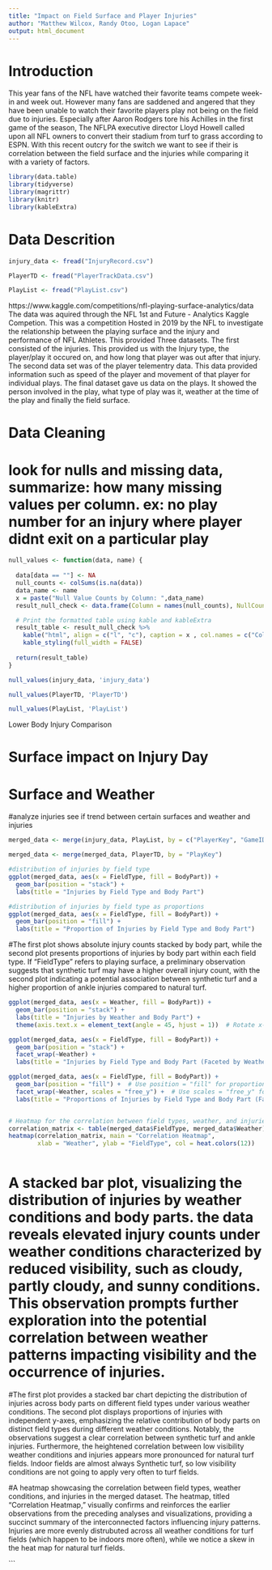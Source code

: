 ---
title: "Impact on Field Surface and Player Injuries"
author: "Matthew Wilcox, Randy Otoo, Logan Lapace"
output: html_document
---

# Introduction

This year fans of the NFL have watched their favorite teams compete week-in and week out. However many fans are saddened and angered that they have been unable to watch their favorite players play not being on the field due to injuries. Especially after Aaron Rodgers tore his Achilles in the first game of the season, The NFLPA executive director Lloyd Howell called upon all NFL owners to convert their stadium from turf to grass according to ESPN. With this recent outcry for the switch we want to see if their is correlation between the field surface and the injuries while comparing it with a variety of factors.

```{r}
library(data.table)
library(tidyverse)
library(magrittr)
library(knitr)
library(kableExtra)
```

# Data Descrition

```{r}
injury_data <- fread("InjuryRecord.csv")

PlayerTD <- fread("PlayerTrackData.csv")

PlayList <- fread("PlayList.csv")
```
https://www.kaggle.com/competitions/nfl-playing-surface-analytics/data
The data was aquired through the NFL 1st and Future - Analytics Kaggle Competion. This was a competition Hosted in 2019 by the NFL to investigate the relationship between the playing surface and the injury and performance of NFL Athletes. This provided Three datasets. The first consisted of the injuries. This provided us with the Injury type, the player/play it occured on, and how long that player was out after that injury. The second data set was of the player telementry data. This data provided information such as speed of the player and movement of that player for individual plays. The final dataset gave us data on the plays. It showed the person involved in the play, what type of play was it, weather at the time of the play and finally the field surface. 

# Data Cleaning 
# look for nulls and missing data, summarize: how many missing values per column. ex: no play number for an injury where player didnt exit on a particular play
```{r}
null_values <- function(data, name) {
  
  data[data == ""] <- NA
  null_counts <- colSums(is.na(data))
  data_name <- name
  x = paste("Null Value Counts by Column: ",data_name) 
  result_null_check <- data.frame(Column = names(null_counts), NullCount = null_counts)

  # Print the formatted table using kable and kableExtra
  result_table <- result_null_check %>%
    kable("html", align = c("l", "c"), caption = x , col.names = c("Column", "NullCount"), row.names = FALSE) %>%
    kable_styling(full_width = FALSE)
  
  return(result_table)
}
```

```{r}
null_values(injury_data, 'injury_data')
```


```{r}
null_values(PlayerTD, 'PlayerTD')
```

```{r}
null_values(PlayList, 'PlayList')
```

Lower Body Injury Comparison

# Surface impact on Injury Day

# Surface and Weather
#analyze injuries see if trend between certain surfaces and weather and injuries


```{r}
merged_data <- merge(injury_data, PlayList, by = c("PlayerKey", "GameID", "PlayKey"))

merged_data <- merge(merged_data, PlayerTD, by = "PlayKey")

#distribution of injuries by field type
ggplot(merged_data, aes(x = FieldType, fill = BodyPart)) +
  geom_bar(position = "stack") +
  labs(title = "Injuries by Field Type and Body Part")

#distribution of injuries by field type as proportions
ggplot(merged_data, aes(x = FieldType, fill = BodyPart)) +
  geom_bar(position = "fill") +
  labs(title = "Proportion of Injuries by Field Type and Body Part")
```
#The first plot shows absolute injury counts stacked by body part, while the second plot presents proportions of injuries by body part within each field type. If "FieldType" refers to playing surface, a preliminary observation suggests that synthetic turf may have a higher overall injury count, with the second plot indicating a potential association between synthetic turf and a higher proportion of ankle injuries compared to natural turf.
```{r}
ggplot(merged_data, aes(x = Weather, fill = BodyPart)) +
  geom_bar(position = "stack") +
  labs(title = "Injuries by Weather and Body Part") +
  theme(axis.text.x = element_text(angle = 45, hjust = 1))  # Rotate x-axis labels

ggplot(merged_data, aes(x = FieldType, fill = BodyPart)) +
  geom_bar(position = "stack") +
  facet_wrap(~Weather) +
  labs(title = "Injuries by Field Type and Body Part (Faceted by Weather)")

ggplot(merged_data, aes(x = FieldType, fill = BodyPart)) +
  geom_bar(position = "fill") +  # Use position = "fill" for proportions
  facet_wrap(~Weather, scales = "free_y") +  # Use scales = "free_y" for independent y-axes
  labs(title = "Proportions of Injuries by Field Type and Body Part (Faceted by Weather)")


# Heatmap for the correlation between field types, weather, and injuries
correlation_matrix <- table(merged_data$FieldType, merged_data$Weather)
heatmap(correlation_matrix, main = "Correlation Heatmap", 
        xlab = "Weather", ylab = "FieldType", col = heat.colors(12))



```
# A stacked bar plot, visualizing the distribution of injuries by weather conditions and body parts. the data reveals elevated injury counts under weather conditions characterized by reduced visibility, such as cloudy, partly cloudy, and sunny conditions. This observation prompts further exploration into the potential correlation between weather patterns impacting visibility and the occurrence of injuries.

#The first plot provides a stacked bar chart depicting the distribution of injuries across body parts on different field types under various weather conditions. The second plot displays proportions of injuries with independent y-axes, emphasizing the relative contribution of body parts on distinct field types during different weather conditions. Notably, the observations suggest a clear correlation between synthetic turf and ankle injuries. Furthermore, the heightened correlation between low visibility weather conditions and injuries appears more pronounced for natural turf fields. Indoor fields are almost always Synthetic turf, so low visibility conditions are not going to apply very often to turf fields.

#A heatmap showcasing the correlation between field types, weather conditions, and injuries in the merged dataset. The heatmap, titled "Correlation Heatmap," visually confirms and reinforces the earlier observations from the preceding analyses and visualizations, providing a succinct summary of the interconnected factors influencing injury patterns. Injuries are more evenly distrubuted across all weather conditions for turf fields (which happen to be indoors more often), while we notice a skew in the heat map for natural turf fields.

```


